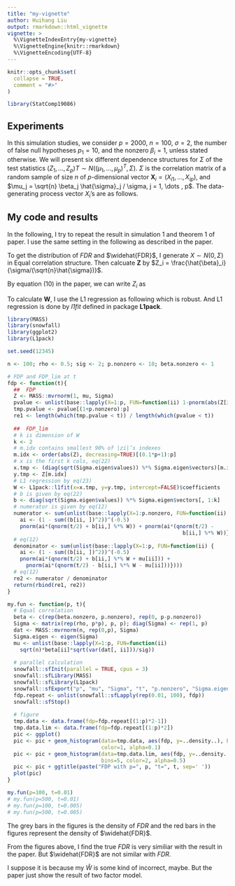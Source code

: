 ```yaml
---
title: "my-vignette"
author: Huihang Liu
output: rmarkdown::html_vignette
vignette: >
  %\VignetteIndexEntry{my-vignette}
  %\VignetteEngine{knitr::rmarkdown}
  %\VignetteEncoding{UTF-8}
---
```


```r
knitr::opts_chunk$set(
  collapse = TRUE,
  comment = "#>"
)
```

```r
library(StatComp19086)
```

## Experiments

In this simulation studies, we consider $p = 2000$, $n = 100$, $\sigma = 2$, the number of false null hypotheses $p_1 = 10$, and the nonzero $\beta_i = 1$, unless stated otherwise. 
We will present six different dependence structures for $\Sigma$ of the test statistics $(Z_1,\dots, Z_p)T \sim N((\mu_1, \dots , \mu_p)^T ,\Sigma)$. 
$\Sigma$ is the correlation matrix of a random sample of size $n$ of $p$-dimensional vector $\mathbf{X}_i = (X_{i1}, \dots , X_{ip})$, and $\mu_j = \sqrt{n} \beta_j \hat{\sigma}_j / \sigma, j = 1, \dots , p$. 
The data-generating process vector $X_i$’s are as follows.

\begin{description}
    \item [Equal correlation] Let $\mathbf{X}^T = (X_{1}, \dots , X_{p})^T \sim N_p(0, \Sigma)$, where $\Sigma$ has diagonal element $1$ and off-diagonal element $1/2$.

    \item [Fan and Song's model] For $\mathbf{X} = (X_{1}, \dots , X_{p})$, let $\{X_k\}^{1900}_{k=1}$ be iid $N(0,1)$ and
    \begin{equation}
        X_{k}=\sum_{l=1}^{10} X_{l}(-1)^{l+1} / 5+\sqrt{1-\frac{10}{25}} \epsilon_{k}, k=1901, \ldots, 2000
    \end{equation}
    where $\{\epsilon_{k}\}^{2000}_{k=1901}$ are standard normally distributed.

    \item [Independent Cauchy] For $\mathbf{X} = (X_{1}, \dots , X_{p})$, let $\{X_k\}^{2000}_{k=1}$ be iid. Cauchy random variables with location parameter $0$ and scale parameter $1$.

    \item [Three factor model] For $\mathbf{X} = (X_{1}, \dots , X_{p})$, let 
    \begin{equation}
        X_{j}=\rho_{j}^{(1)} W^{(1)}+\rho_{j}^{(2)} W^{(2)}+H_{j}
    \end{equation}
    where $W^{(1)} \sim N(−2,1)$, $W^{(2)} \sim N(1,1)$, $W^{(3)} \sim N(4,1)$, $\rho^{(1)}_j$, $\rho^{(2)}_j$, $\rho^{(3)}_j$ are iid $U(−1,1)$, and $H_j$ are iid $N(0,1)$.

    \item [Two factor model] For $\mathbf{X} = (X_{1}, \dots , X_{p})$, let
    \begin{equation}
        X_{j}=\rho_{j}^{(1)} W^{(1)}+\rho_{j}^{(2)} W^{(2)}+H_{j}
    \end{equation}
    where $W^{(1)}$ and $W^{(2)}$ are iid $N(0,1)$, $\rho_j^{(1)}$ and $\rho_j^{(2)}$ are iid $U(−1,1)$, and $H_j$ are iid $N(0,1)$. 

    \item [Nonlinear factor model] For $\mathbf{X} = (X_{1}, \dots , X_{p})$, let
    \begin{equation}
        X_{j}=\sin \left(\rho_{j}^{(1)} W^{(1)}\right)+sgn\left(\rho_{j}^{(2)}\right) \exp \left(\left|\rho_{j}^{(2)}\right| W^{(2)}\right)+H_{j}
    \end{equation}
    where $W^{(1)}$ and $W^{(2)}$ are iid $N(0,1)$, $\rho_j^{(1)}$ and $\rho_j^{(2)}$ are iid $U(−1,1)$, and $H_j$ are iid $N(0,1)$. 
\end{description}

## My code and results
In the following, I try to repeat the result in simulation 1 and theorem 1 of paper. 
I use the same setting in the following as described in the paper. 

To get the distribution of $FDR$ and $\widehat{FDR}$, I generate $X\sim N(0, \Sigma)$ in Equal correlation structure. 
Then calcuate $\mathbf{Z}$ by $Z_i = \frac{\hat{\beta}_i}{\sigma/(\sqrt{n}\hat{\sigma})}$. 

By equation (10) in the paper, we can write $Z_i$ as 
\begin{equation}
  Z_i = \mu_i + \mathbf{b}_i^T \mathbf{W} + K_k, \quad i=1,\dots,p.
\end{equation}

To calculate $\mathbf{W}$, I use the L1 regression as following 
\begin{equation}
  \widehat{\mathbf{w}} \equiv \operatorname{argmin}_{\beta \in R^{k}} \sum_{i=1}^{m}\left|Z_{i}-\mathbf{b}_{i}^{T} \beta\right|
\end{equation}
which is robust. 
And L1 regression is done by *l1fit* defined in package **L1pack**.

```r
library(MASS)
library(snowfall)
library(ggplot2)
library(L1pack)

set.seed(12345)

n <- 100; rho <- 0.5; sig <- 2; p.nonzero <- 10; beta.nonzero <- 1

# FDP and FDP_lim at t
fdp <- function(t){
  ##  FDP
  Z <- MASS::mvrnorm(1, mu, Sigma)
  pvalue <- unlist(base::lapply(X=1:p, FUN=function(ii) 1-pnorm(abs(Z[ii]))))
  tmp.pvalue <- pvalue[(1+p.nonzero):p]
  re1 <- length(which(tmp.pvalue < t)) / length(which(pvalue < t))
  
  ##  FDP_lim
  # k is dimension of W
  k <- 2
  # m.idx contains smallest 90% of |zi|’s indexes
  m.idx <- order(abs(Z), decreasing=TRUE)[(0.1*p+1):p]
  # x is the first k cols, eq(22)
  x.tmp <- (diag(sqrt(Sigma.eigen$values)) %*% Sigma.eigen$vectors)[m.idx, 1:k]
  y.tmp <- Z[m.idx]
  # L1 regression by eq(23)
  W <- L1pack::l1fit(x=x.tmp, y=y.tmp, intercept=FALSE)$coefficients
  # b is given by eq(22)
  b <- diag(sqrt(Sigma.eigen$values)) %*% Sigma.eigen$vectors[, 1:k]
  # numerator is given by eq(12)
  numerator <- sum(unlist(base::lapply(X=1:p.nonzero, FUN=function(ii) {
    ai <- (1 - sum((b[ii, ])^2))^(-0.5)
    pnorm(ai*(qnorm(t/2) + b[ii,] %*% W)) + pnorm(ai*(qnorm(t/2) - 
                                                        b[ii,] %*% W))})))
  # eq(12)
  denominator <- sum(unlist(base::lapply(X=1:p, FUN=function(ii) {
    ai <- (1 - sum((b[ii, ])^2))^(-0.5)
    pnorm(ai*(qnorm(t/2) + b[ii,] %*% W + mu[ii])) + 
      pnorm(ai*(qnorm(t/2) - b[ii,] %*% W - mu[ii]))})))
  # eq(12)
  re2 <- numerator / denominator
  return(rbind(re1, re2))
}

my.fun <- function(p, t){
  # Equal correlation
  beta <- c(rep(beta.nonzero, p.nonzero), rep(0, p-p.nonzero))
  Sigma <- matrix(rep(rho, p*p), p, p); diag(Sigma) <- rep(1, p)
  dat <- MASS::mvrnorm(n, rep(0,p), Sigma)
  Sigma.eigen <- eigen(Sigma)
  mu <- unlist(base::lapply(X=1:p, FUN=function(ii) 
    sqrt(n)*beta[ii]*sqrt(var(dat[, ii]))/sig))
  
  # parallel calculation
  snowfall::sfInit(parallel = TRUE, cpus = 3)
  snowfall::sfLibrary(MASS)
  snowfall::sfLibrary(L1pack)
  snowfall::sfExport("p", "mu", "Sigma", "t", "p.nonzero", "Sigma.eigen", "rho")
  fdp.repeat <- unlist(snowfall::sfLapply(rep(0.01, 100), fdp))
  snowfall::sfStop()
  
  # figure
  tmp.data <- data.frame(fdp=fdp.repeat[(1:p)*2-1])
  tmp.data.lim <- data.frame(fdp=fdp.repeat[(1:p)*2])
  pic <- ggplot()
  pic <- pic + geom_histogram(data=tmp.data, aes(fdp, y=..density..), bins=5, 
                              color=1, alpha=0.1) 
  pic <- pic + geom_histogram(data=tmp.data.lim, aes(fdp, y=..density..), 
                              bins=5, color=2, alpha=0.5)
  pic <- pic + ggtitle(paste("FDP with p=", p, "t=", t, sep=' '))
  plot(pic)
}

my.fun(p=100, t=0.01)
# my.fun(p=500, t=0.01)
# my.fun(p=100, t=0.005)
# my.fun(p=500, t=0.005)
```

The grey bars in the figures is the density of $FDR$ and the red bars in the figures represent the density of $\widehat{FDR}$.

From the figures above, I find the true $FDR$ is very similiar with the result in the paper. 
But $\widehat{FDR}$ are not similar with $FDR$. 

I suppose it is because my $\hat{W}$ is some kind of incorrect, maybe. But the paper just show the result of two factor model.